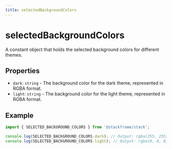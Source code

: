 ```yaml
---
title: selectedBackgroundColors
---
```


# selectedBackgroundColors

A constant object that holds the selected background colors for different themes.

## Properties

- `dark`: `string` - The background color for the dark theme, represented in RGBA format.
- `light`: `string` - The background color for the light theme, represented in RGBA format.

## Example

```typescript
import { SELECTED_BACKGROUND_COLORS } from '@stackframe/stack';

console.log(SELECTED_BACKGROUND_COLORS.dark); // Output: rgba(255, 255, 255, 0.1)
console.log(SELECTED_BACKGROUND_COLORS.light); // Output: rgba(0, 0, 0, 0.04)
```